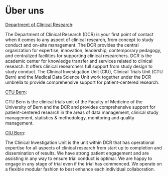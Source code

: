 # Über uns

[Department of Clinical Research](https://www.dcr.unibe.ch/):

The Department of Clinical Research (DCR) is your first point of contact when it comes to any aspect of clinical research, from concept to study conduct and on-site management. The DCR provides the central organization for expertise, innovation, leadership, contemporary pedagogy, and centralized facilities for supporting clinical researchers. DCR is the academic center for knowledge transfer and services related to clinical research. It offers clinical researchers full support from study design to study conduct. The Clinical Investigation Unit (CIU), Clinical Trials Unit (CTU Bern) and the Medical Data Science Unit work together under the DCR umbrella to provide comprehensive support for patient-centered research.

[CTU Bern](https://www.ctu.unibe.ch/):

CTU Bern is the clinical trials unit of the Faculty of Medicine of the University of Bern and the DCR and provides comprehensive support for patient-centered research in the areas of data management, clinical study management, statistics & methodology, monitoring and quality management.

[CIU Bern](https://www.ciu.unibe.ch/):

The Clinical Investigation Unit is the unit within DCR that has operational expertise for all aspects of clinical research from start up to completion and dissemination of results. We have strong patient engagement and are assisting in any way to ensure trial conduct is optimal. We are happy to engage in any stage of trial even if the trial has commenced. We operate on a flexible modular fashion to best enhance each individual collaboration.